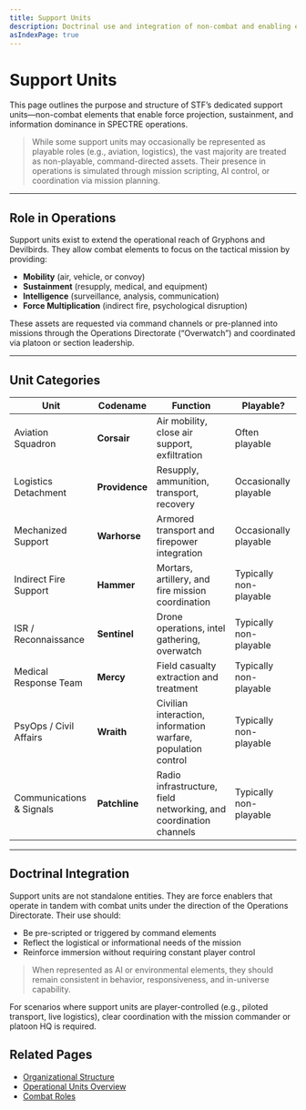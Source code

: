 ```yaml
---
title: Support Units
description: Doctrinal use and integration of non-combat and enabling elements within the SPECTRE Task Force.
asIndexPage: true
---
```


# Support Units

This page outlines the purpose and structure of STF’s dedicated support units—non-combat elements that enable force projection, sustainment, and information dominance in SPECTRE operations.

> While some support units may occasionally be represented as playable roles (e.g., aviation, logistics), the vast majority are treated as non-playable, command-directed assets. Their presence in operations is simulated through mission scripting, AI control, or coordination via mission planning.

---

## Role in Operations

Support units exist to extend the operational reach of Gryphons and Devilbirds. They allow combat elements to focus on the tactical mission by providing:

- **Mobility** (air, vehicle, or convoy)
- **Sustainment** (resupply, medical, and equipment)
- **Intelligence** (surveillance, analysis, communication)
- **Force Multiplication** (indirect fire, psychological disruption)

These assets are requested via command channels or pre-planned into missions through the Operations Directorate (“Overwatch”) and coordinated via platoon or section leadership.

---

## Unit Categories

| Unit                     | Codename       | Function                                                          | Playable?              |
| ------------------------ | -------------- | ----------------------------------------------------------------- | ---------------------- |
| Aviation Squadron        | **Corsair**    | Air mobility, close air support, exfiltration                     | Often playable         |
| Logistics Detachment     | **Providence** | Resupply, ammunition, transport, recovery                         | Occasionally playable  |
| Mechanized Support       | **Warhorse**   | Armored transport and firepower integration                       | Occasionally playable  |
| Indirect Fire Support    | **Hammer**     | Mortars, artillery, and fire mission coordination                 | Typically non-playable |
| ISR / Reconnaissance     | **Sentinel**   | Drone operations, intel gathering, overwatch                      | Typically non-playable |
| Medical Response Team    | **Mercy**      | Field casualty extraction and treatment                           | Typically non-playable |
| PsyOps / Civil Affairs   | **Wraith**     | Civilian interaction, information warfare, population control     | Typically non-playable |
| Communications & Signals | **Patchline**  | Radio infrastructure, field networking, and coordination channels | Typically non-playable |

---

## Doctrinal Integration

Support units are not standalone entities. They are force enablers that operate in tandem with combat units under the direction of the Operations Directorate. Their use should:

- Be pre-scripted or triggered by command elements
- Reflect the logistical or informational needs of the mission
- Reinforce immersion without requiring constant player control

> When represented as AI or environmental elements, they should remain consistent in behavior, responsiveness, and in-universe capability.

For scenarios where support units are player-controlled (e.g., piloted transport, live logistics), clear coordination with the mission commander or platoon HQ is required.

## Related Pages

- [Organizational Structure](/sop/operational-structure/organizational-structure)
- [Operational Units Overview](/sop/operational-structure/operational-units)
- [Combat Roles](/sop/operational-structure/combat-roles)
